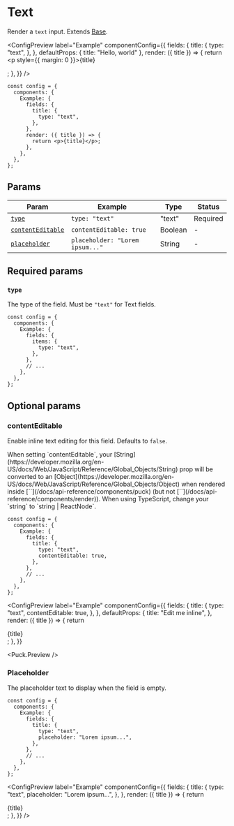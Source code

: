 
# Text

Render a `text` input. Extends [Base](base).

<ConfigPreview
  label="Example"
  componentConfig={{
    fields: {
      title: {
        type: "text",
      },
    },
    defaultProps: { title: "Hello, world" },
    render: ({ title }) => {
      return <p style={{ margin: 0 }}>{title}</p>;
    },
  }}
/>

```tsx {5-7} copy
const config = {
  components: {
    Example: {
      fields: {
        title: {
          type: "text",
        },
      },
      render: ({ title }) => {
        return <p>{title}</p>;
      },
    },
  },
};
```

## Params

| Param                                 | Example                         | Type    | Status   |
| ------------------------------------- | ------------------------------- | ------- | -------- |
| [`type`](#type)                       | `type: "text"`                  | "text"  | Required |
| [`contentEditable`](#contentEditable) | `contentEditable: true`         | Boolean | -        |
| [`placeholder`](#placeholder)         | `placeholder: "Lorem ipsum..."` | String  | -        |

## Required params

### `type`

The type of the field. Must be `"text"` for Text fields.

```tsx {6} copy
const config = {
  components: {
    Example: {
      fields: {
        items: {
          type: "text",
        },
      },
      // ...
    },
  },
};
```

## Optional params

### contentEditable

Enable inline text editing for this field. Defaults to `false`.

<Callout type="warning">
  When setting `contentEditable`, your [String](https://developer.mozilla.org/en-US/docs/Web/JavaScript/Reference/Global_Objects/String) prop will be converted to an [Object](https://developer.mozilla.org/en-US/docs/Web/JavaScript/Reference/Global_Objects/Object) when rendered inside [`<Puck>`](/docs/api-reference/components/puck) (but not [`<Render>`](/docs/api-reference/components/render)). When using TypeScript, change your `string` to  `string | ReactNode`.
</Callout>

```tsx {7} copy
const config = {
  components: {
    Example: {
      fields: {
        title: {
          type: "text",
          contentEditable: true,
        },
      },
      // ...
    },
  },
};
```

<ConfigPreview
  label="Example"
  componentConfig={{
    fields: {
      title: {
        type: "text",
        contentEditable: true,
      },
    },
    defaultProps: {
      title: "Edit me inline",
    },
    render: ({ title }) => {
      return <div>{title}</div>;
    },
  }}
>
  <Puck.Preview />
</ConfigPreview>

### Placeholder

The placeholder text to display when the field is empty.

```tsx {7} copy
const config = {
  components: {
    Example: {
      fields: {
        title: {
          type: "text",
          placeholder: "Lorem ipsum...",
        },
      },
      // ...
    },
  },
};
```

<ConfigPreview
  label="Example"
  componentConfig={{
    fields: {
      title: {
        type: "text",
        placeholder: "Lorem ipsum...",
      },
    },
    render: ({ title }) => {
      return <div>{title}</div>;
    },
  }}
/>
